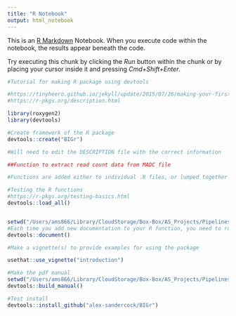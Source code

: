 ```yaml
---
title: "R Notebook"
output: html_notebook
---
```


This is an [R Markdown](http://rmarkdown.rstudio.com) Notebook. When you execute code within the notebook, the results appear beneath the code. 

Try executing this chunk by clicking the *Run* button within the chunk or by placing your cursor inside it and pressing *Cmd+Shift+Enter*. 

```r
#Tutorial for making R package using devtools

#https://tinyheero.github.io/jekyll/update/2015/07/26/making-your-first-R-package.html
#https://r-pkgs.org/description.html
```


```r
library(roxygen2)
library(devtools)
```

```r
#Create framework of the R package
devtools::create("BIGr")

#Will need to edit the DESCRIPTION file with the correct information
```

```r
##Function to extract read count data from MADC file
```

```r
#Functions are added either to individual .R files, or lumped together in .R files with common theme (such as a diversity .R file with all genomic diversity analyses)
```

```r
#Testing the R functions
#https://r-pkgs.org/testing-basics.html
devtools::load_all()
```
```r

```


```r
setwd("/Users/ams866/Library/CloudStorage/Box-Box/AS_Projects/Pipelines/R_packge/BIGr")
#Each time you add new documentation to your R function, you need to run devtools::document() again to re-generate the .Rd files.
devtools::document()
```


```r
#Make a vignette(s) to provide examples for using the package

usethat::use_vignette("introduction")
```

```r
#Make the pdf manual
setwd("/Users/ams866/Library/CloudStorage/Box-Box/AS_Projects/Pipelines/R_packge/BIGr")
devtools::build_manual()
```

```r
#Test install
devtools::install_github("alex-sandercock/BIGr")
```

